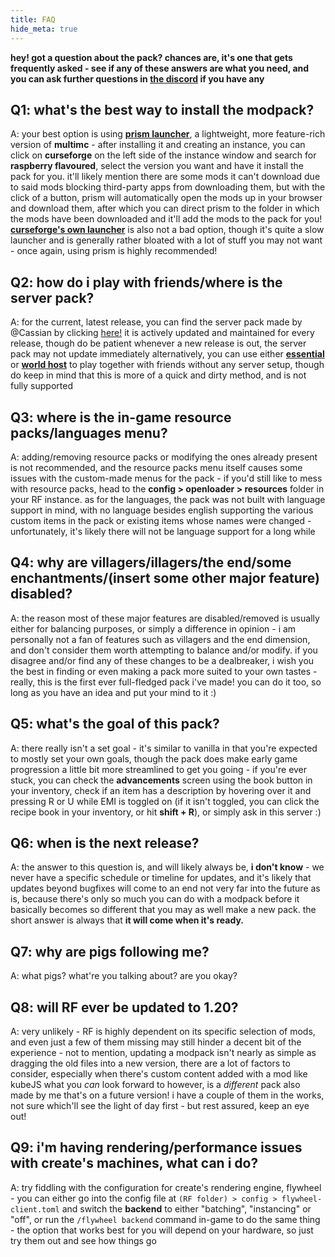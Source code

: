 ```yaml
---
title: FAQ
hide_meta: true
---
```


**hey\! got a question about the pack? chances are, it's one that gets frequently asked \- see if any of these answers are what you need, and you can ask further questions in [the discord](https://discord.gg/jxNe26WNYh) if you have any**

## **Q1: what's the best way to install the modpack?**

  A: your best option is using [**prism launcher**](https://prismlauncher.org/download/?from=link), a lightweight, more feature-rich version of **multimc** \- after installing it and creating an instance, you can click on **curseforge** on the left side of the instance window and search for **raspberry flavoured**, select the version you want and have it install the pack for you. it'll likely mention there are some mods it can't download due to said mods blocking third-party apps from downloading them, but with the click of a button, prism will automatically open the mods up in your browser and download them, after which you can direct prism to the folder in which the mods have been downloaded and it'll add the mods to the pack for you\! [**curseforge's own launcher**](https://www.curseforge.com/download/app) is also not a bad option, though it's quite a slow launcher and is generally rather bloated with a lot of stuff you may not want \- once again, using prism is highly recommended\!

## **Q2: how do i play with friends/where is the server pack?**
  A: for the current, latest release, you can find the server pack made by @Cassian by clicking [here\!](server) it is actively updated and maintained for every release, though do be patient whenever a new release is out, the server pack may not update immediately alternatively, you can use either [**essential**](https://modrinth.com/mod/essential/versions?g=1.19.2&l=forge) or [**world host**](https://modrinth.com/mod/world-host/version/0.5.1+1.19.2-forge) to play together with friends without any server setup, though do keep in mind that this is more of a quick and dirty method, and is not fully supported

##   **Q3: where is the in-game resource packs/languages menu?**

  A: adding/removing resource packs or modifying the ones already present is not recommended, and the resource packs menu itself causes some issues with the custom-made menus for the pack \- if you'd still like to mess with resource packs, head to the **config \> openloader \> resources** folder in your RF instance. as for the languages, the pack was not built with language support in mind, with no language besides english supporting the various custom items in the pack or existing items whose names were changed \- unfortunately, it's likely there will not be language support for a long while

## **Q4: why are villagers/illagers/the end/some enchantments/(insert some other major feature) disabled?**

  A: the reason most of these major features are disabled/removed is usually either for balancing purposes, or simply a difference in opinion \- i am personally not a fan of features such as villagers and the end dimension, and don't consider them worth attempting to balance and/or modify. if you disagree and/or find any of these changes to be a dealbreaker, i wish you the best in finding or even making a pack more suited to your own tastes \- really, this is the first ever full-fledged pack i've made\! you can do it too, so long as you have an idea and put your mind to it :)

##   **Q5: what's the goal of this pack?**

  A: there really isn't a set goal \- it's similar to vanilla in that you're expected to mostly set your own goals, though the pack does make early game progression a little bit more streamlined to get you going \- if you're ever stuck, you can check the **advancements** screen using the book button in your inventory, check if an item has a description by hovering over it and pressing R or U while EMI is toggled on (if it isn't toggled, you can click the recipe book in your inventory, or hit **shift \+ R**), or simply ask in this server :)

##   **Q6: when is the next release?**

  A: the answer to this question is, and will likely always be, **i don't know** \- we never have a specific schedule or timeline for updates, and it's likely that updates beyond bugfixes will come to an end not very far into the future as is, because there's only so much you can do with a modpack before it basically becomes so different that you may as well make a new pack. the short answer is always that **it will come when it's ready.**

##   **Q7: why are pigs following me?**

  A: what pigs? what're you talking about? are you okay?

## **Q8: will RF ever be updated to 1.20?**
  A: very unlikely \- RF is highly dependent on its specific selection of mods, and even just a few of them missing may still hinder a decent bit of the experience \- not to mention, updating a modpack isn't nearly as simple as dragging the old files into a new version, there are a lot of factors to consider, especially when there's custom content added with a mod like kubeJS what you *can* look forward to however, is a *different* pack also made by me that's on a future version\! i have a couple of them in the works, not sure which'll see the light of day first \- but rest assured, keep an eye out\!

##   **Q9: i'm having rendering/performance issues with create's machines, what can i do?**
  A: try fiddling with the configuration for create's rendering engine, flywheel \- you can either go into the config file at `(RF folder) > config > flywheel-client.toml` and switch the **backend** to either "batching", "instancing" or "off", or run the `/flywheel backend` command in-game to do the same thing \- the option that works best for you will depend on your hardware, so just try them out and see how things go